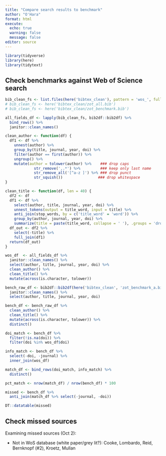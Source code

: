```yaml
---
title: "Compare search results to benchmark"
author: "O'Hara"
format: html
execute:
  echo: true
  warning: false
  message: false
editor: source
---
```


```r
library(tidyverse)
library(here)
library(tidytext)
```

## Check benchmarks against Web of Science search

```r
bib_clean_fs <- list.files(here('bibtex_clean'), pattern = 'wos_', full.names = TRUE)
# bib_clean_fs <- here('bibtex_clean/zot_all.bib')
# bib_clean_fs <- here('bibtex_clean/zot_benchmark.bib')

all_fields_df <- lapply(bib_clean_fs, bib2df::bib2df) %>%
  bind_rows() %>%
  janitor::clean_names()

```

```r
clean_author <- function(df) {
  df1 <- df %>%
    unnest(author) %>%
    group_by(title, journal, year, doi) %>%
    filter(author == first(author)) %>%
    ungroup() %>%
    mutate(author = tolower(author) %>%    ### drop caps
             str_remove(',.*') %>%         ### keep only last name
             str_remove_all('[^a-z ]') %>% ### drop punct
             str_squish())                ### drop whitespace
}

clean_title <- function(df, len = 40) {
  df2 <- df
  df1 <- df %>%
    select(author, title, journal, year, doi) %>%
    unnest_tokens(output = title_word, input = title) %>%
    anti_join(stop_words, by = c('title_word' = 'word')) %>%
    group_by(author, journal, year, doi) %>%
    summarize(title = paste(title_word, collapse = ' '), .groups = 'drop')
  df_out <- df2 %>%
    select(-title) %>%
    full_join(df1)
  return(df_out)
}
```

```r

wos_df  <- all_fields_df %>%
  janitor::clean_names() %>%
  select(author, title, journal, year, doi) %>%
  clean_author() %>%
  clean_title() %>%
  mutate(across(is.character, tolower))

bench_raw_df <- bib2df::bib2df(here('bibtex_clean', 'zot_benchmark_a.bib')) %>%
  janitor::clean_names() %>%
  select(author, title, journal, year, doi)

bench_df <- bench_raw_df %>%
  clean_author() %>%
  clean_title() %>%
  mutate(across(is.character, tolower)) %>%
  distinct()

doi_match <- bench_df %>%
  filter(!is.na(doi)) %>%
  filter(doi %in% wos_df$doi)

info_match <- bench_df %>%
  select(-doi, -journal) %>%
  inner_join(wos_df)

match_df <- bind_rows(doi_match, info_match) %>%
  distinct()

pct_match <- nrow(match_df) / nrow(bench_df) * 100

missed <- bench_df %>%
  anti_join(match_df %>% select(-journal, -doi))

DT::datatable(missed)
```

## Check missed sources

Examining missed sources (Oct 2):

* Not in WoS database (white paper/grey lit?): Cooke, Lombardo, Reid, Bernknopf (#2), Kroetz, Mullan